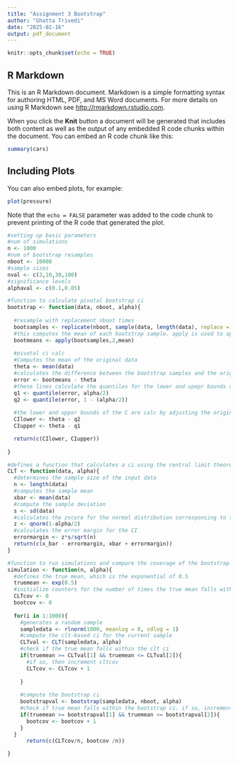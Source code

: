 ---
title: "Assignment 3 Bootstrap"
author: "Ghatta Trivedi"
date: "2025-02-16"
output: pdf_document
---

```{r setup, include=FALSE}
knitr::opts_chunk$set(echo = TRUE)
```

## R Markdown

This is an R Markdown document. Markdown is a simple formatting syntax for authoring HTML, PDF, and MS Word documents. For more details on using R Markdown see <http://rmarkdown.rstudio.com>.

When you click the **Knit** button a document will be generated that includes both content as well as the output of any embedded R code chunks within the document. You can embed an R code chunk like this:

```{r cars}
summary(cars)
```

## Including Plots

You can also embed plots, for example:

```{r pressure, echo=FALSE}
plot(pressure)
```

Note that the `echo = FALSE` parameter was added to the code chunk to prevent printing of the R code that generated the plot.




```{r}
#setting up basic parameters
#num of simulations
n <- 1000
#num of bootstrap resamples
nboot <- 10000
#sample sizes
nval <- c(3,10,30,100)
#significance levels
alphaval <- c(0.1,0.05)

#function to calculate pivotal bootstrap ci 
bootstrap <- function(data, nboot, alpha){
  
  #resample with replacement nboot times 
  bootsamples <- replicate(nboot, sample(data, length(data), replace = TRUE))
  #this computes the mean of each bootstrap sample. apply is used to apply the mean function to each column
  bootmeans <- apply(bootsamples,2,mean)
  
  #pivotal ci calc
  #Computes the mean of the original data
  theta <- mean(data)
  #calculates the difference between the bootstrap samples and the original sample mean
  error <- bootmeans - theta
  #these lines calculate the quantiles for the lower and upepr bounds of the CI
  q1 <- quantile(error, alpha/2)
  q2 <- quantile(error, 1 - (alpha/2))
  
  #the lower and upper bounds of the C are calc by adjusting the original mean by the quantiles of the bootstrap error distributution
  CIlower <- theta - q2
  CIupper <- theta - q1

  return(c(CIlower, CIupper))
  
}

#defines a function that calculates a ci using the central limit theorem
CLT <- function(data, alpha){
  #determines the sample size of the input data
  n <- length(data)
  #computes the sample mean
  xbar <- mean(data)
  #compute the sample deviation
  s <- sd(data)
  #calculates the zscore for the normal distribution corresponsing to the alpha.
  z <- qnorm(1-alpha/2)
  #calculates the error margin for the CI 
  errormargin <- z*s/sqrt(n)
  return(c(x_bar - errormargin, xbar + errormargin))
}

#function to run simulations and compare the coverage of the bootstrap and CLT confidence intervals
simulation <- function(n, alpha){
  #defines the true mean, which is the exponential of 0.5
  truemean <- exp(0.5)
  #initialize counters for the number of times the true mean falls within the clt and bootstrap CI 
  CLTcov <- 0
  bootcov <- 0
  
  for(i in 1:1000){
    #generates a random sample
    sampledata <- rlnorm(1000, meanlog = 0, sdlog = 1)
    #compute the clt-based ci for the current sample
    CLTval <- CLT(sampledata, alpha)
    #check if the true mean falls within the clt ci
    if(truemean >= CLTval[1] && truemean <= CLTval[2]){
      #if so, then increment cltcov
      CLTcov <- CLTcov + 1
      
    }
    
    #compute the bootstrap ci
    bootstrapval <- bootstrap(sampledata, nboot, alpha)
    #check if true mean falls within the bootstrap ci. if so, increment bootcov 
    if(truemean >= bootstrapval[1] && truemean <= bootstrapval[2]){
      bootcov <- bootcov + 1
    }
  }
      return(c(CLTcov/n, bootcov /n))

}



```
























